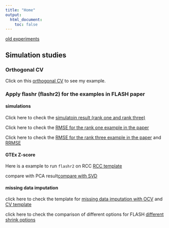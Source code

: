 ```yaml
---
title: "Home"
output:
  html_document:
    toc: false
---
```


[old experiments](oldanalysis.html)

## Simulation studies

### Orthogonal CV

Click on this [orthogonal CV](miss_position.html) to see my example.

### Apply flashr (flashr2) for the examples in FLASH paper

#### simulations

Click here to check the [simulatoin result (rank one and rank three)](applyflahr2onsimulations.html)

Click here to check the [RMSE for the rank one example in the paper](MSErank1sim.html)

Click here to check the [RMSE for the rank three example in the paper](simulation3.html) and [RRMSE](MSErank3sim.html)

#### GTEx Z-score

Here is a example to run `flashr2` on RCC [RCC template](GTEXzscoreTemplate.html)

compare with PCA result[compare with SVD](PCAresult.html)

#### missing data imputation

click here to check the template for [missing data imputation with OCV](templateforOCV.html) and [CV template](CVtemplate.html)

click here to check the comparison of different options for FLASH [different shrink options](compareOptionsOCV.html)

